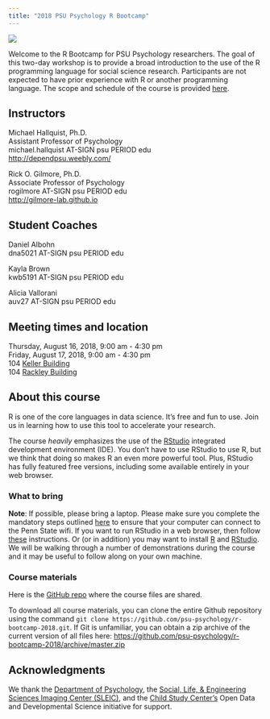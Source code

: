 ```yaml
---
title: "2018 PSU Psychology R Bootcamp"
---
```


![](https://www.r-project.org/Rlogo.png)

Welcome to the R Bootcamp for PSU Psychology researchers. The goal of this two-day workshop is to provide a broad introduction to the use of the R programming language for social science research. Participants are not expected to have prior experience with R or another programming language. The scope and schedule of the course is provided [here](https://psu-psychology.github.io/r-bootcamp/schedule.html).

## Instructors

Michael Hallquist, Ph.D.</br>
Assistant Professor of Psychology</br>
michael.hallquist AT-SIGN psu PERIOD edu</br>
[http://dependpsu.weebly.com/](http://dependpsu.weebly.com/)</br>

Rick O. Gilmore, Ph.D.</br>
Associate Professor of Psychology</br>
rogilmore AT-SIGN psu PERIOD edu</br>
[http://gilmore-lab.github.io](http://gilmore-lab.github.io)</br>

## Student Coaches

Daniel Albohn</br>
dna5021 AT-SIGN psu PERIOD edu</br>

Kayla Brown</br>
kwb5191 AT-SIGN psu PERIOD edu</br>

Alicia Vallorani</br>
auv27 AT-SIGN psu PERIOD edu</br>

## Meeting times and location

Thursday, August 16, 2018, 9:00 am - 4:30 pm</br>
Friday, August 17, 2018, 9:00 am - 4:30 pm</br>
104 [Keller Building](http://www.psumap.com/#Keller)</br>
104 [Rackley Building](http://www.psumap.com/#Rackley)

## About this course

R is one of the core languages in data science. It's free and fun to use. 
Join us in learning how to use this tool to accelerate your research.

The course *heavily* emphasizes the use of the [RStudio](http://rstudio.com) integrated development environment (IDE).
You don't have to use RStudio to use R, but we think that doing so makes R an even more powerful tool.
Plus, RStudio has fully featured free versions, including some available entirely in your web browser.

### What to bring

**Note**: If possible, please bring a laptop.
Please make sure you complete the mandatory steps outlined [here](before-the-bootcamp.html) to ensure that your computer can connect to the Penn State wifi.
If you want to run RStudio in a web browser, then follow [these](rstudio-tlt.html) instructions.
Or (or in addition) you may want to install [R](https://cran.r-project.org) and [RStudio](https://www.rstudio.com/products/rstudio/download/). 
We will be walking through a number of demonstrations during the course and it may be useful to follow along on your own machine.

### Course materials

Here is the [GitHub repo](https://github.com/psu-psychology/r-bootcamp-2018/) where the course files are shared.

To download all course materials, you can clone the entire Github repository using the command ```git clone https://github.com/psu-psychology/r-bootcamp-2018.git```.
If Git is unfamiliar, you can obtain a zip archive of the current version of all files here: <https://github.com/psu-psychology/r-bootcamp-2018/archive/master.zip>

## Acknowledgments

We thank the [Department of Psychology](http://psych.la.psu.edu), the [Social, Life, & Engineering Sciences Imaging Center (SLEIC)](http://imaging.psu.edu), and the [Child Study Center's](http://csc.la.psu.edu) Open Data and Developmental Science initiative for support.